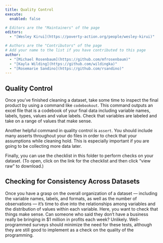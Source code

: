 ```yaml
---
title: Quality Control
execute: 
  enabled: false

# Editors are the "Maintainers" of the page
editors:
  - "[Wesley Kirui](https://poverty-action.org/people/wesley-kirui)"

# Authors are the "Contributors" of the page
# Add your name to the list if you have contributed to this page
author:
  - "[Michael Rosenbaum](https://github.com/mfrosenbaum)"
  - "[Kayla Wilding](https://github.com/wildingka)"
  - "[Rosemarie Sandino](https://github.com/rsandino)"
---
```


## Quality Control

Once you’ve finished cleaning a dataset, take some time to inspect the final product by using a command like `codebookout`. This command outputs an excel file that is a codebook of your final data including variable names, labels, types, values and value labels. Check that variables are labeled and take on a range of values that make sense. 

Another helpful command in quality control is `assert`. You should include many asserts throughout your do files in order to check that your assumptions while cleaning hold. This is especially important if you are going to be collecting more data later. 

Finally, you can use the checklist in this folder to perform checks on your dataset. (To open, click on the link for the checklist and then click "view raw" to download.)

## Checking for Consistency Across Datasets

Once you have a grasp on the overall organization of a dataset — including the variable names, labels, and formats, as well as the number of observations — it’s time to dive into the relationships among variables and the distribution of values within each variable. Here, you want to check that things make sense. Can someone who said they don’t have a business really be bringing in $1 million in profits each week? Unlikely. Well-programmed surveys should minimize the need for these tests, although they are still good to implement as a check on the quality of the programming.